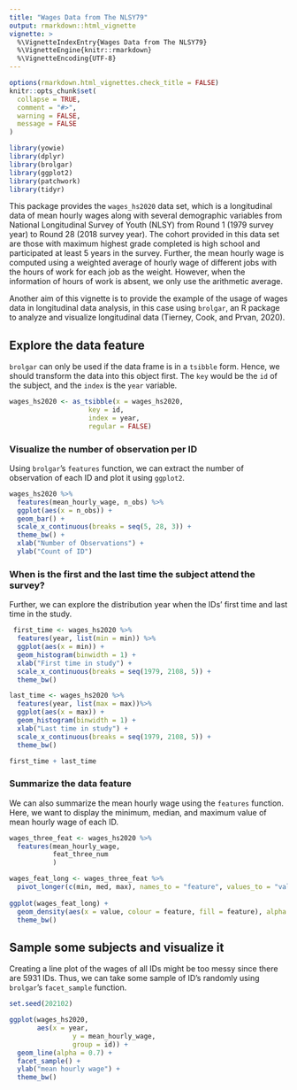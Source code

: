 ```yaml
---
title: "Wages Data from The NLSY79"
output: rmarkdown::html_vignette
vignette: >
  %\VignetteIndexEntry{Wages Data from The NLSY79}
  %\VignetteEngine{knitr::rmarkdown}
  %\VignetteEncoding{UTF-8}
---
```


```r
options(rmarkdown.html_vignettes.check_title = FALSE)
knitr::opts_chunk$set(
  collapse = TRUE,
  comment = "#>",
  warning = FALSE,
  message = FALSE
)
```

```r
library(yowie)
library(dplyr)
library(brolgar)
library(ggplot2)
library(patchwork)
library(tidyr)
```


This package provides the `wages_hs2020` data set, which is a longitudinal data of mean hourly wages along with several demographic variables from National Longitudinal Survey of Youth (NLSY) from Round 1 (1979 survey year) to Round 28 (2018 survey year). The cohort provided in this data set are those with maximum highest grade completed is high school and participated at least 5 years in the survey. Further, the mean hourly wage is computed using a weighted average of hourly wage of different jobs with the hours of work for each job as the weight. However, when the information of hours of work is absent, we only use the arithmetic average. 

Another aim of this vignette is to provide the example of the usage of wages data in longitudinal data analysis, in this case using `brolgar`, an R package to analyze and visualize longitudinal data (Tierney, Cook, and Prvan, 2020).

## Explore the data feature

`brolgar` can only be used if the data frame is in a `tsibble` form. Hence, we should transform the data into this object first. The `key` would be the `id` of the subject, and the `index` is the `year` variable.  

```r
wages_hs2020 <- as_tsibble(x = wages_hs2020,
                    key = id,
                    index = year,
                    regular = FALSE)
```


### Visualize the number of observation per ID 

Using `brolgar`'s `features` function, we can extract the number of observation of each ID and plot it using `ggplot2`.  

```r
wages_hs2020 %>% 
  features(mean_hourly_wage, n_obs) %>%
  ggplot(aes(x = n_obs)) +
  geom_bar() +
  scale_x_continuous(breaks = seq(5, 28, 3)) +
  theme_bw() +
  xlab("Number of Observations") +
  ylab("Count of ID")
```

### When is the first and the last time the subject attend the survey?

Further, we can explore the distribution year when the IDs' first time and last time in the study. 

```r

 first_time <- wages_hs2020 %>%
  features(year, list(min = min)) %>%
  ggplot(aes(x = min)) +
  geom_histogram(binwidth = 1) +
  xlab("First time in study") +
  scale_x_continuous(breaks = seq(1979, 2108, 5)) +
  theme_bw()

last_time <- wages_hs2020 %>%
  features(year, list(max = max))%>%
  ggplot(aes(x = max)) +
  geom_histogram(binwidth = 1) +
  xlab("Last time in study") +
  scale_x_continuous(breaks = seq(1979, 2108, 5)) +
  theme_bw()

first_time + last_time
```

### Summarize the data feature

We can also summarize the mean hourly wage using the `features` function. Here, we want to display the minimum, median, and maximum value of mean hourly wage of each ID. 

```r
wages_three_feat <- wages_hs2020 %>%
  features(mean_hourly_wage, 
           feat_three_num
           )

wages_feat_long <- wages_three_feat %>%
  pivot_longer(c(min, med, max), names_to = "feature", values_to = "value")
  
ggplot(wages_feat_long) +
  geom_density(aes(x = value, colour = feature, fill = feature), alpha = 0.3) +
  theme_bw() 
```


## Sample some subjects and visualize it

Creating a line plot of the wages of all IDs might be too messy since there are 5931 IDs. Thus, we can take some sample of ID's randomly using `brolgar`'s `facet_sample` function. 

```r
set.seed(202102)

ggplot(wages_hs2020, 
       aes(x = year,
                y = mean_hourly_wage,
                group = id)) +
  geom_line(alpha = 0.7) +
  facet_sample() +
  ylab("mean hourly wage") +
  theme_bw()
```







